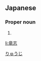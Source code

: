==Japanese==
{{ja-kanjitab|竜|志}}

===Proper noun===
{{ja-pos|proper|りゅうじ}}

# {{given name|male|lang=ja}}

[[Category:Japanese male given names|りゅうじ]]

[[li:竜志]]